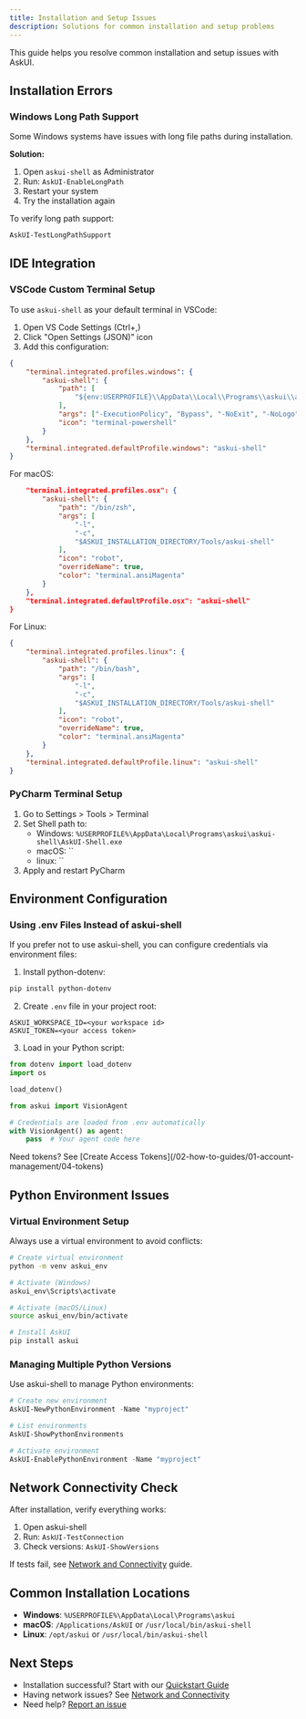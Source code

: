 ```yaml
---
title: Installation and Setup Issues
description: Solutions for common installation and setup problems
---
```


This guide helps you resolve common installation and setup issues with AskUI.

## Installation Errors

### Windows Long Path Support

Some Windows systems have issues with long file paths during installation.

**Solution:**
1. Open `askui-shell` as Administrator
2. Run: `AskUI-EnableLongPath`
3. Restart your system
4. Try the installation again

To verify long path support:
```powershell
AskUI-TestLongPathSupport
```

## IDE Integration

### VSCode Custom Terminal Setup

To use `askui-shell` as your default terminal in VSCode:

1. Open VS Code Settings (Ctrl+,)
2. Click "Open Settings (JSON)" icon
3. Add this configuration:

```json
{
    "terminal.integrated.profiles.windows": {
        "askui-shell": {
            "path": [
                "${env:USERPROFILE}\\AppData\\Local\\Programs\\askui\\askui-shell\\AskUI-Shell.exe"
            ],
            "args": ["-ExecutionPolicy", "Bypass", "-NoExit", "-NoLogo"],
            "icon": "terminal-powershell"
        }
    },
    "terminal.integrated.defaultProfile.windows": "askui-shell"
}
```

For macOS:
```json
    "terminal.integrated.profiles.osx": {
        "askui-shell": {
            "path": "/bin/zsh",
            "args": [
                "-l",
                "-c",
                "$ASKUI_INSTALLATION_DIRECTORY/Tools/askui-shell"
            ],
            "icon": "robot",
            "overrideName": true,
            "color": "terminal.ansiMagenta"
        }
    },
    "terminal.integrated.defaultProfile.osx": "askui-shell"
}
```

For Linux:
```json
{
    "terminal.integrated.profiles.linux": {
        "askui-shell": {
            "path": "/bin/bash",
            "args": [
                "-l",
                "-c",
                "$ASKUI_INSTALLATION_DIRECTORY/Tools/askui-shell"
            ],
            "icon": "robot",
            "overrideName": true,
            "color": "terminal.ansiMagenta"
        }
    },
    "terminal.integrated.defaultProfile.linux": "askui-shell"
}
```

### PyCharm Terminal Setup

1. Go to Settings > Tools > Terminal
2. Set Shell path to:
   - Windows: `%USERPROFILE%\AppData\Local\Programs\askui\askui-shell\AskUI-Shell.exe`
   - macOS: ``
   - linux: ``
3. Apply and restart PyCharm

## Environment Configuration

### Using .env Files Instead of askui-shell

If you prefer not to use askui-shell, you can configure credentials via environment files:

1. Install python-dotenv:
```bash
pip install python-dotenv
```

2. Create `.env` file in your project root:
```env
ASKUI_WORKSPACE_ID=<your workspace id>
ASKUI_TOKEN=<your access token>
```

3. Load in your Python script:
```python
from dotenv import load_dotenv
import os

load_dotenv()

from askui import VisionAgent

# Credentials are loaded from .env automatically
with VisionAgent() as agent:
    pass  # Your agent code here
```

<Note>
Need tokens? See [Create Access Tokens](/02-how-to-guides/01-account-management/04-tokens)
</Note>

## Python Environment Issues

### Virtual Environment Setup

Always use a virtual environment to avoid conflicts:

```bash
# Create virtual environment
python -m venv askui_env

# Activate (Windows)
askui_env\Scripts\activate

# Activate (macOS/Linux)
source askui_env/bin/activate

# Install AskUI
pip install askui
```

### Managing Multiple Python Versions

Use askui-shell to manage Python environments:

```powershell
# Create new environment
AskUI-NewPythonEnvironment -Name "myproject"

# List environments
AskUI-ShowPythonEnvironments

# Activate environment
AskUI-EnablePythonEnvironment -Name "myproject"
```

## Network Connectivity Check

After installation, verify everything works:

1. Open askui-shell
2. Run: `AskUI-TestConnection`
3. Check versions: `AskUI-ShowVersions`

If tests fail, see [Network and Connectivity](/02-how-to-guides/04-troubleshooting/02-network-and-connectivity) guide.

## Common Installation Locations

- **Windows**: `%USERPROFILE%\AppData\Local\Programs\askui`
- **macOS**: `/Applications/AskUI` or `/usr/local/bin/askui-shell`
- **Linux**: `/opt/askui` or `/usr/local/bin/askui-shell`

## Next Steps

- Installation successful? Start with our [Quickstart Guide](/01-tutorials/01-quickstart)
- Having network issues? See [Network and Connectivity](/02-how-to-guides/04-troubleshooting/02-network-and-connectivity)
- Need help? [Report an issue](/02-how-to-guides/04-troubleshooting/06-reporting-bugs-and-getting-help)
